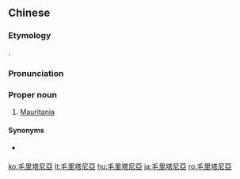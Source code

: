 {{also|毛里塔尼亚}}
==Chinese==
{{zh-forms|s=毛里塔尼亚|gloss=-}}

===Etymology===
{{bor|zh|en|Mauritania}}.

===Pronunciation===
{{zh-pron
|m=Máolǐtǎníyà
|c=mou4 lei5 taap3 nei4 aa3
|mn=qz,xm,zz:Mô͘-lí-thah-nî-a
|cat=pn
}}

===Proper noun===
{{zh-proper noun}}

# {{lb|zh|Mainland China}} [[Mauritania]]

====Synonyms====
* {{qualifier|Taiwan}} {{zh-l|茅利塔尼亞}}

{{zh-cat|Countries}}

[[ko:毛里塔尼亞]]
[[lt:毛里塔尼亞]]
[[hu:毛里塔尼亞]]
[[ja:毛里塔尼亞]]
[[ro:毛里塔尼亞]]